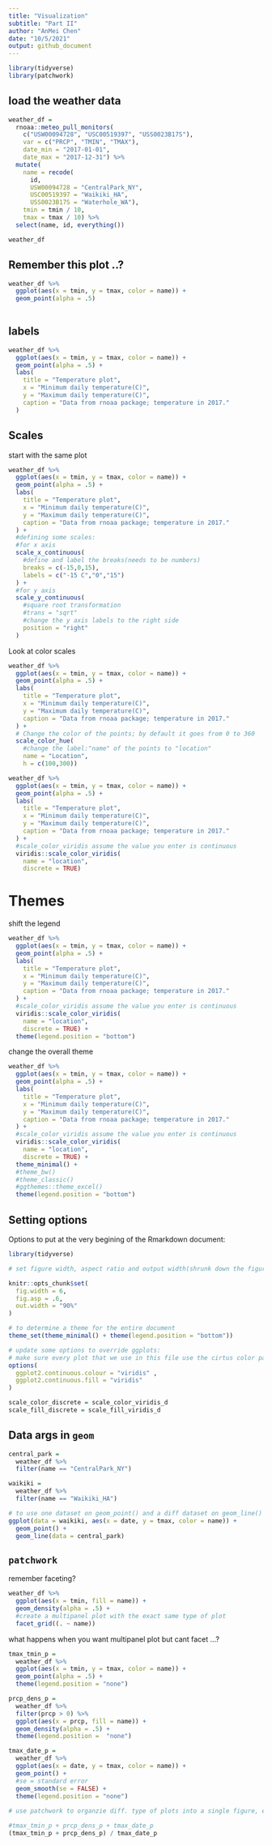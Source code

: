 ```yaml
---
title: "Visualization"
subtitle: "Part II"
author: "AnMei Chen"
date: "10/5/2021"
output: github_document
---
```


```r
library(tidyverse)
library(patchwork)

```

## load the weather data

```r
weather_df = 
  rnoaa::meteo_pull_monitors(
    c("USW00094728", "USC00519397", "USS0023B17S"),
    var = c("PRCP", "TMIN", "TMAX"), 
    date_min = "2017-01-01",
    date_max = "2017-12-31") %>%
  mutate(
    name = recode(
      id, 
      USW00094728 = "CentralPark_NY", 
      USC00519397 = "Waikiki_HA",
      USS0023B17S = "Waterhole_WA"),
    tmin = tmin / 10,
    tmax = tmax / 10) %>%
  select(name, id, everything())

weather_df
```


## Remember this plot ..?

```r
weather_df %>% 
  ggplot(aes(x = tmin, y = tmax, color = name)) +
  geom_point(alpha = .5)
  
```

## labels

```r
weather_df %>% 
  ggplot(aes(x = tmin, y = tmax, color = name)) +
  geom_point(alpha = .5) +
  labs(
    title = "Temperature plot",
    x = "Minimum daily temperature(C)",
    y = "Maximum daily temperature(C)",
    caption = "Data from rnoaa package; temperature in 2017."
  )
```


## Scales

start with the same plot

```r
weather_df %>% 
  ggplot(aes(x = tmin, y = tmax, color = name)) +
  geom_point(alpha = .5) +
  labs(
    title = "Temperature plot",
    x = "Minimum daily temperature(C)",
    y = "Maximum daily temperature(C)",
    caption = "Data from rnoaa package; temperature in 2017."
  ) +
  #defining some scales:
  #for x axis
  scale_x_continuous(
    #define and label the breaks(needs to be numbers)
    breaks = c(-15,0,15),
    labels = c("-15 C","0","15")
  ) +
  #for y axis
  scale_y_continuous(
    #square root transformation
    #trans = "sqrt"
    #change the y axis labels to the right side
    position = "right"
  )
```

Look at color scales

```r
weather_df %>% 
  ggplot(aes(x = tmin, y = tmax, color = name)) +
  geom_point(alpha = .5) +
  labs(
    title = "Temperature plot",
    x = "Minimum daily temperature(C)",
    y = "Maximum daily temperature(C)",
    caption = "Data from rnoaa package; temperature in 2017."
  ) +
  # Change the color of the points; by default it goes from 0 to 360
  scale_color_hue(
    #change the label:"name" of the points to "location"
    name = "Location",
    h = c(100,300))
```



```r
weather_df %>% 
  ggplot(aes(x = tmin, y = tmax, color = name)) +
  geom_point(alpha = .5) +
  labs(
    title = "Temperature plot",
    x = "Minimum daily temperature(C)",
    y = "Maximum daily temperature(C)",
    caption = "Data from rnoaa package; temperature in 2017."
  ) +
  #scale_color_viridis assume the value you enter is continuous
  viridis::scale_color_viridis(
    name = "location",
    discrete = TRUE)
```

# Themes

shift the legend

```r
weather_df %>% 
  ggplot(aes(x = tmin, y = tmax, color = name)) +
  geom_point(alpha = .5) +
  labs(
    title = "Temperature plot",
    x = "Minimum daily temperature(C)",
    y = "Maximum daily temperature(C)",
    caption = "Data from rnoaa package; temperature in 2017."
  ) +
  #scale_color_viridis assume the value you enter is continuous
  viridis::scale_color_viridis(
    name = "location",
    discrete = TRUE) +
  theme(legend.position = "bottom")
```

change the overall theme

```r
weather_df %>% 
  ggplot(aes(x = tmin, y = tmax, color = name)) +
  geom_point(alpha = .5) +
  labs(
    title = "Temperature plot",
    x = "Minimum daily temperature(C)",
    y = "Maximum daily temperature(C)",
    caption = "Data from rnoaa package; temperature in 2017."
  ) +
  #scale_color_viridis assume the value you enter is continuous
  viridis::scale_color_viridis(
    name = "location",
    discrete = TRUE) +
  theme_minimal() +
  #theme_bw()
  #theme_classic()
  #ggthemes::theme_excel()
  theme(legend.position = "bottom")
```


## Setting options

Options to put at the very begining of the Rmarkdown document:
```r
library(tidyverse)

# set figure width, aspect ratio and output width(shrunk down the figure to 90% instead of 100%) for all figures in this file 

knitr::opts_chunk$set(
  fig.width = 6,
  fig.asp = .6,
  out.width = "90%"
)

# to determine a theme for the entire document
theme_set(theme_minimal() + theme(legend.position = "bottom"))

# update some options to override ggplots:
# make sure every plot that we use in this file use the cirtus color palette
options(
  ggplot2.continuous.colour = "viridis" , 
  ggplot2.continuous.fill = "viridis"
)

scale_color_discrete = scale_color_viridis_d
scale_fill_discrete = scale_fill_viridis_d
```

## Data args in `geom`

```r
central_park = 
  weather_df %>% 
  filter(name == "CentralPark_NY") 

waikiki = 
  weather_df %>% 
  filter(name == "Waikiki_HA")

# to use one dataset on geom_point() and a diff dataset on geom_line()
ggplot(data = waikiki, aes(x = date, y = tmax, color = name)) +
  geom_point() +
  geom_line(data = central_park)
```

## `patchwork`

remember faceting?

```r
weather_df %>% 
  ggplot(aes(x = tmin, fill = name)) +
  geom_density(alpha = .5) +
  #create a multipanel plot with the exact same type of plot
  facet_grid((. ~ name))
```

what happens when you want multipanel plot but cant facet ...?

```r
tmax_tmin_p =
  weather_df %>% 
  ggplot(aes(x = tmin, y = tmax, color = name)) +
  geom_point(alpha = .5) +
  theme(legend.position = "none")

prcp_dens_p = 
  weather_df %>%
  filter(prcp > 0) %>% 
  ggplot(aes(x = prcp, fill = name)) +
  geom_density(alpha = .5) +
  theme(legend.position =  "none")

tmax_date_p = 
  weather_df %>% 
  ggplot(aes(x = date, y = tmax, color = name)) +
  geom_point() +
  #se = standard error
  geom_smooth(se = FALSE) +
  theme(legend.position = "none")
  
# use patchwork to organzie diff. type of plots into a single figure, even with fundamentally diff geometries, mappings and arguments.

#tmax_tmin_p + prcp_dens_p + tmax_date_p
(tmax_tmin_p + prcp_dens_p) / tmax_date_p
```

